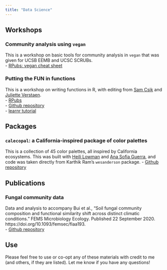 ```yaml
---
title: "Data Science"
---
```


## Workshops

### Community analysis using `vegan`
This is a workshop on basic tools for community analysis in `vegan` that was given for UCSB EEMB and UCSC SCRUBs. \
- [RPubs: vegan cheat sheet](https://rpubs.com/an-bui/vegan-cheat-sheet)  

### Putting the FUN in functions
This is a workshop on writing functions in R, with editing from [Sam Csik](https://github.com/samanthacsik) and [Juliette Verstaen](https://www.julietteverstaen.com/).  
- [RPubs](https://rpubs.com/an-bui/fun-functions)  
- [Github repository](https://github.com/an-bui/RLadiesSB-FUNctions)  
- [learnr tutorial](https://an-bui.shinyapps.io/FUNctions-learnR/)

## Packages

### `calecopal`: a California-inspired package of color palettes
This is a collection of 45 color palettes, all inspired by California ecosystems. This was built with [Heili Lowman](https://www.heililowman.com/) and [Ana Sofia Guerra](https://www.anasofiaguerra.com/), and code was taken directly from Karthik Ram's `wesanderson` package.
- [Github repository](https://github.com/an-bui/calecopal)

## Publications

### Fungal community data
Data and analysis to accompany Bui et al., "Soil fungal community composition and functional similarity shift across distinct climatic conditions." FEMS Microbiology Ecology. Published 22 September 2020. https://doi.org/10.1093/femsec/fiaa193.  
- [Github repository](https://zenodo.org/badge/latestdoi/221615362)  

## Use

Please feel free to use or co-opt any of these materials with credit to me (and others, if they are listed). Let me know if you have any questions!